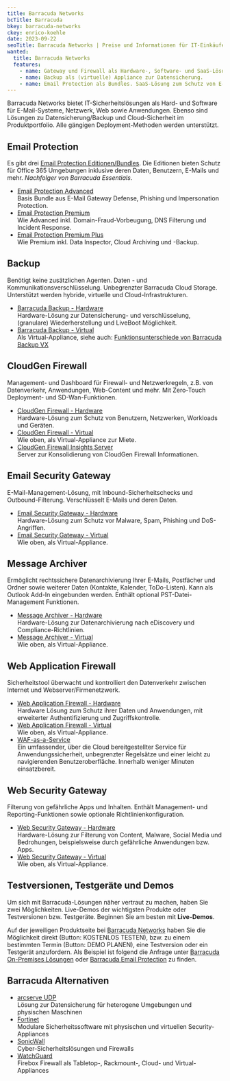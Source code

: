 ```yaml
---
title: Barracuda Networks
bcTitle: Barracuda
bkey: barracuda-networks
ckey: enrico-koehle
date: 2023-09-22
seoTitle: Barracuda Networks | Preise und Informationen für IT-Einkäufer
wanted:
  title: Barracuda Networks
  features:
    - name: Gateway und Firewall als Hardware-, Software- und SaaS-Lösungen zum Schutz Ihrer Infrastruktur, E-Mails und Mitarbeiter.
    - name: Backup als (virtuelle) Appliance zur Datensicherung.
    - name: Email Protection als Bundles. SaaS-Lösung zum Schutz von E-Mail-, Benutzer- und Daten.
---
```




<Intro>

Barracuda Networks bietet IT-Sicherheitslösungen als Hard- und Software für E-Mail-Systeme, Netzwerk, Web sowie Anwendungen. Ebenso sind Lösungen zu Datensicherung/Backup und Cloud-Sicherheit im Produktportfolio. Alle gängigen Deployment-Methoden werden unterstützt.

</Intro>

<TOC />


## Email Protection

Es gibt drei [Email Protection Editionen/Bundles](/hersteller/barracuda-networks/email-protection/). Die Editionen bieten Schutz für Office 365 Umgebungen inklusive deren Daten, Benutzern, E-Mails und mehr. <em>Nachfolger von Barracuda Essentials</em>.

<ArrowList>

- [Email Protection Advanced](/hersteller/barracuda-networks/email-protection/#advanced) <br />
Basis Bundle aus E-Mail Gateway Defense, Phishing und Impersonation Protection.
- [Email Protection Premium](/hersteller/barracuda-networks/email-protection/#premium) <br />
Wie Advanced inkl. Domain-Fraud-Vorbeugung, DNS Filterung und Incident Response.
- [Email Protection Premium Plus](/hersteller/barracuda-networks/email-protection/#premium-plus) <br />
Wie Premium inkl. Data Inspector, Cloud Archiving und -Backup.

</ArrowList>

## Backup

Benötigt keine zusätzlichen Agenten. Daten - und Kommunikationsverschlüsselung. Unbegrenzter Barracuda Cloud Storage. Unterstützt werden hybride, virtuelle und Cloud-Infrastrukturen.

<ArrowList>

- [Barracuda Backup - Hardware](/hersteller/barracuda-networks/barracuda-backup/) <br />
Hardware-Lösung zur Datensicherung- und verschlüsselung, (granulare) Wiederherstellung und LiveBoot Möglichkeit.
- [Barracuda Backup - Virtual](/hersteller/barracuda-networks/barracuda-backup-virtual/) <br />
Als Virtual-Appliance, siehe auch: [Funktionsunterschiede von Barracuda Backup VX](https://campus.barracuda.com/product/backup/doc/78809286/barracuda-backup-vx-functionality-differences/)

</ArrowList>


## CloudGen Firewall

Management- und Dashboard für Firewall- und Netzwerkregeln, z.B. von Datenverkehr, Anwendungen, Web-Content und mehr. Mit Zero-Touch Deployment- und SD-Wan-Funktionen.

<ArrowList>

- [CloudGen Firewall - Hardware](/hersteller/barracuda-networks/cloudgen-firewall/) <br />
Hardware-Lösung zum Schutz von Benutzern, Netzwerken, Workloads und Geräten.
- [CloudGen Firewall - Virtual](/hersteller/barracuda-networks/cloudgen-firewall-virtual/) <br />
Wie oben, als Virtual-Appliance zur Miete.
- [CloudGen Firewall Insights Server](/hersteller/barracuda-networks/cloudgen-firewall-insights-server/) <br />
Server zur Konsolidierung von CloudGen Firewall Informationen.

</ArrowList>

## Email Security Gateway

E-Mail-Management-Lösung, mit Inbound-Sicherheitschecks und Outbound-Filterung. Verschlüsselt E-Mails und deren Daten.

<ArrowList>

- [Email Security Gateway - Hardware](/hersteller/barracuda-networks/email-security-gateway/) <br />
Hardware-Lösung zum Schutz vor Malware, Spam, Phishing und DoS-Angriffen.
- [Email Security Gateway - Virtual](/hersteller/barracuda-networks/email-security-gateway-virtual/) <br />
Wie oben, als Virtual-Appliance.

</ArrowList>

## Message Archiver

Ermöglicht rechtssichere Datenarchivierung Ihrer E-Mails, Postfächer und Ordner sowie weiterer Daten (Kontakte, Kalender, ToDo-Listen). Kann als Outlook Add-In eingebunden werden. Enthält optional PST-Datei-Management Funktionen.

<ArrowList>

- [Message Archiver - Hardware](/hersteller/barracuda-networks/message-archiver/) <br />
Hardware-Lösung zur Datenarchivierung nach eDiscovery und Compliance-Richtlinien.
- [Message Archiver - Virtual](/hersteller/barracuda-networks/message-archiver-virtual/) <br />
Wie oben, als Virtual-Appliance.

</ArrowList>


## Web Application Firewall

Sicherheitstool überwacht und kontrolliert den Datenverkehr zwischen Internet und Webserver/Firmenetzwerk.

<ArrowList>

- [Web Application Firewall - Hardware](/hersteller/barracuda-networks/web-application-firewall/) <br />
Hardware Lösung zum Schutz ihrer Daten und Anwendungen, mit erweiterter Authentifizierung und Zugriffskontrolle.
- [Web Application Firewall - Virtual](/hersteller/barracuda-networks/web-application-firewall-virtual/) <br />
Wie oben, als Virtual-Appliance.
- [WAF-as-a-Service](/hersteller/barracuda-networks/waf-as-a-service/) <br />
Ein umfassender, über die Cloud bereitgestellter Service für Anwendungssicherheit, unbegrenzter Regelsätze und einer leicht zu navigierenden Benutzeroberfläche. Innerhalb weniger Minuten einsatzbereit.

</ArrowList>


## Web Security Gateway

Filterung von gefährliche Apps und Inhalten. Enthält Management- und Reporting-Funktionen sowie optionale Richtlinienkonfiguration.

<ArrowList>

- [Web Security Gateway - Hardware](/hersteller/barracuda-networks/web-security-gateway/) <br />
Hardware-Lösung zur Filterung von Content, Malware, Social Media und Bedrohungen, beispielsweise durch gefährliche Anwendungen bzw. Apps.
- [Web Security Gateway - Virtual](/hersteller/barracuda-networks/web-security-gateway-virtual/) <br />
Wie oben, als Virtual-Appliance.

</ArrowList>


## Testversionen, Testgeräte und Demos

Um sich mit Barracuda-Lösungen näher vertraut zu machen, haben Sie zwei Möglichkeiten. Live-Demos der wichtigsten Produkte oder Testversionen bzw. Testgeräte. Beginnen Sie am besten mit **Live-Demos**.<br />

Auf der jeweiligen Produktseite bei [Barracuda Networks](https://de.barracuda.com) haben Sie die Möglichkeit direkt (Button: KOSTENLOS TESTEN), bzw. zu einem bestimmten Termin (Button: DEMO PLANEN), eine Testversion oder ein Testgerät anzufordern.
Als Beispiel ist folgend die Anfrage unter [Barracuda On-Premises Lösungen](https://de.barracuda.com/solutions/on-premises#sticky-lead-h) oder [Barracuda Email Protection](https://de.barracuda.com/products/email-protection) zu finden.

## Barracuda Alternativen

<ArrowList>

- [arcserve UDP](/hersteller/arcserve/) <br />
Lösung zur Datensicherung für heterogene Umgebungen und physischen Maschinen
- [Fortinet](/hersteller/fortinet/) <br />
Modulare Sicherheitssoftware mit physischen und virtuellen Security-Appliances
- [SonicWall](/hersteller/sonicwall/) <br />
Cyber-Sicherheitslösungen und Firewalls
- [WatchGuard](/hersteller/watchguard/) <br />
Firebox Firewall als Tabletop-, Rackmount-, Cloud- und Virtual-Appliances

</ArrowList>
